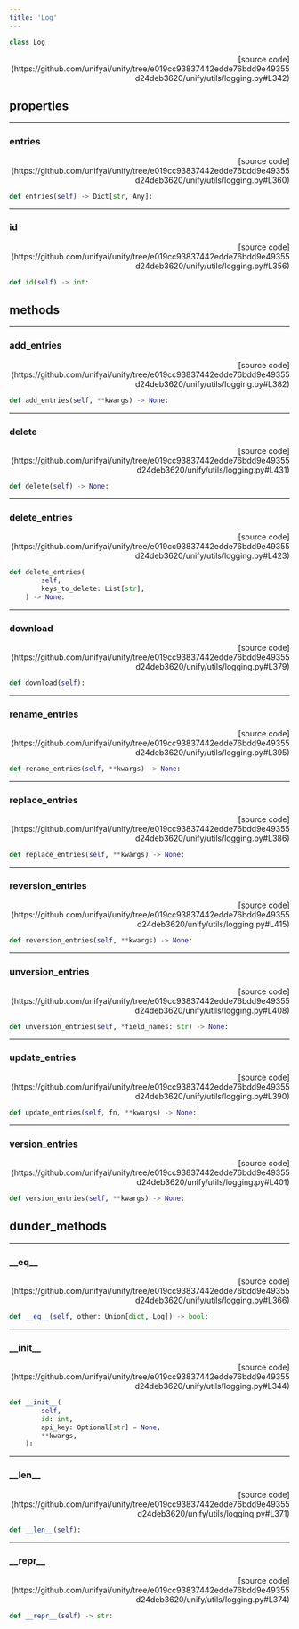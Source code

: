```yaml
---
title: 'Log'
---
```


```python
class Log
```

<p align="right">[source code](https://github.com/unifyai/unify/tree/e019cc93837442edde76bdd9e49355d24deb3620/unify/utils/logging.py#L342)</p>



## properties

---

### entries

<p align="right">[source code](https://github.com/unifyai/unify/tree/e019cc93837442edde76bdd9e49355d24deb3620/unify/utils/logging.py#L360)</p>

```python
def entries(self) -> Dict[str, Any]:
```



---

### id

<p align="right">[source code](https://github.com/unifyai/unify/tree/e019cc93837442edde76bdd9e49355d24deb3620/unify/utils/logging.py#L356)</p>

```python
def id(self) -> int:
```



## methods

---

### add\_entries

<p align="right">[source code](https://github.com/unifyai/unify/tree/e019cc93837442edde76bdd9e49355d24deb3620/unify/utils/logging.py#L382)</p>

```python
def add_entries(self, **kwargs) -> None:
```



---

### delete

<p align="right">[source code](https://github.com/unifyai/unify/tree/e019cc93837442edde76bdd9e49355d24deb3620/unify/utils/logging.py#L431)</p>

```python
def delete(self) -> None:
```



---

### delete\_entries

<p align="right">[source code](https://github.com/unifyai/unify/tree/e019cc93837442edde76bdd9e49355d24deb3620/unify/utils/logging.py#L423)</p>

```python
def delete_entries(
        self,
        keys_to_delete: List[str],
    ) -> None:
```



---

### download

<p align="right">[source code](https://github.com/unifyai/unify/tree/e019cc93837442edde76bdd9e49355d24deb3620/unify/utils/logging.py#L379)</p>

```python
def download(self):
```



---

### rename\_entries

<p align="right">[source code](https://github.com/unifyai/unify/tree/e019cc93837442edde76bdd9e49355d24deb3620/unify/utils/logging.py#L395)</p>

```python
def rename_entries(self, **kwargs) -> None:
```



---

### replace\_entries

<p align="right">[source code](https://github.com/unifyai/unify/tree/e019cc93837442edde76bdd9e49355d24deb3620/unify/utils/logging.py#L386)</p>

```python
def replace_entries(self, **kwargs) -> None:
```



---

### reversion\_entries

<p align="right">[source code](https://github.com/unifyai/unify/tree/e019cc93837442edde76bdd9e49355d24deb3620/unify/utils/logging.py#L415)</p>

```python
def reversion_entries(self, **kwargs) -> None:
```



---

### unversion\_entries

<p align="right">[source code](https://github.com/unifyai/unify/tree/e019cc93837442edde76bdd9e49355d24deb3620/unify/utils/logging.py#L408)</p>

```python
def unversion_entries(self, *field_names: str) -> None:
```



---

### update\_entries

<p align="right">[source code](https://github.com/unifyai/unify/tree/e019cc93837442edde76bdd9e49355d24deb3620/unify/utils/logging.py#L390)</p>

```python
def update_entries(self, fn, **kwargs) -> None:
```



---

### version\_entries

<p align="right">[source code](https://github.com/unifyai/unify/tree/e019cc93837442edde76bdd9e49355d24deb3620/unify/utils/logging.py#L401)</p>

```python
def version_entries(self, **kwargs) -> None:
```



## dunder_methods

---

### \_\_eq\_\_

<p align="right">[source code](https://github.com/unifyai/unify/tree/e019cc93837442edde76bdd9e49355d24deb3620/unify/utils/logging.py#L366)</p>

```python
def __eq__(self, other: Union[dict, Log]) -> bool:
```



---

### \_\_init\_\_

<p align="right">[source code](https://github.com/unifyai/unify/tree/e019cc93837442edde76bdd9e49355d24deb3620/unify/utils/logging.py#L344)</p>

```python
def __init__(
        self,
        id: int,
        api_key: Optional[str] = None,
        **kwargs,
    ):
```



---

### \_\_len\_\_

<p align="right">[source code](https://github.com/unifyai/unify/tree/e019cc93837442edde76bdd9e49355d24deb3620/unify/utils/logging.py#L371)</p>

```python
def __len__(self):
```



---

### \_\_repr\_\_

<p align="right">[source code](https://github.com/unifyai/unify/tree/e019cc93837442edde76bdd9e49355d24deb3620/unify/utils/logging.py#L374)</p>

```python
def __repr__(self) -> str:
```

